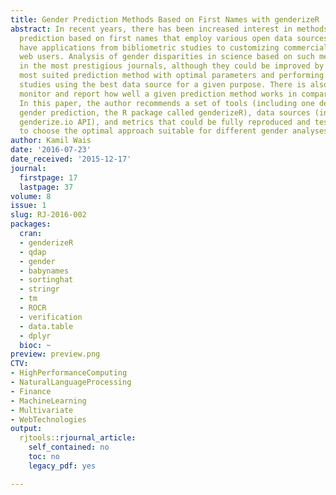 ```yaml
---
title: Gender Prediction Methods Based on First Names with genderizeR
abstract: In recent years, there has been increased interest in methods for gender
  prediction based on first names that employ various open data sources. These methods
  have applications from bibliometric studies to customizing commercial offers for
  web users. Analysis of gender disparities in science based on such methods are published
  in the most prestigious journals, although they could be improved by choosing the
  most suited prediction method with optimal parameters and performing validation
  studies using the best data source for a given purpose. There is also a need to
  monitor and report how well a given prediction method works in comparison to others.
  In this paper, the author recommends a set of tools (including one dedicated to
  gender prediction, the R package called genderizeR), data sources (including the
  genderize.io API), and metrics that could be fully reproduced and tested in order
  to choose the optimal approach suitable for different gender analyses.
author: Kamil Wais
date: '2016-07-23'
date_received: '2015-12-17'
journal:
  firstpage: 17
  lastpage: 37
volume: 8
issue: 1
slug: RJ-2016-002
packages:
  cran:
  - genderizeR
  - qdap
  - gender
  - babynames
  - sortinghat
  - stringr
  - tm
  - ROCR
  - verification
  - data.table
  - dplyr
  bioc: ~
preview: preview.png
CTV:
- HighPerformanceComputing
- NaturalLanguageProcessing
- Finance
- MachineLearning
- Multivariate
- WebTechnologies
output:
  rjtools::rjournal_article:
    self_contained: no
    toc: no
    legacy_pdf: yes

---
```

